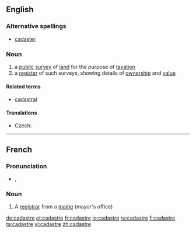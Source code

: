 ==English==
{{wikipedia}}

===Alternative spellings===
* [[cadaster]] {{i|rare}}

===Noun===
{{en-noun}}

# a [[public]] [[survey]] of [[land]] for the purpose of [[taxation]]
# a [[register]] of such surveys, showing details of [[ownership]] and [[value]]

====Related terms====
* [[cadastral]]

====Translations====
{{trans-top|register}}
* Czech: {{t-|cs|katastr|m}}
{{trans-mid}}
{{trans-bottom}}

----

==French==

===Pronunciation===
* {{IPA|/ka.dastʁ/|lang=fr}}, {{SAMPA|/ka.dastR/}}

===Noun===
{{fr-noun|m}}

# A [[registrar]] from a [[mairie]] (mayor's office)

[[de:cadastre]]
[[et:cadastre]]
[[fr:cadastre]]
[[io:cadastre]]
[[ru:cadastre]]
[[fi:cadastre]]
[[ta:cadastre]]
[[vi:cadastre]]
[[zh:cadastre]]